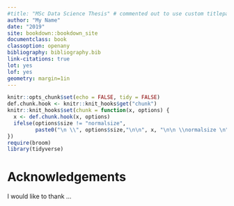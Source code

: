 ```yaml
---
#title: "MSc Data Science Thesis" # commented out to use custom titlepage
author: "My Name"
date: "2019"
site: bookdown::bookdown_site
documentclass: book
classoption: openany
bibliography: bibliography.bib
link-citations: true
lot: yes
lof: yes
geometry: margin=1in
---
```


```r
knitr::opts_chunk$set(echo = FALSE, tidy = FALSE)
def.chunk.hook <- knitr::knit_hooks$get("chunk")
knitr::knit_hooks$set(chunk = function(x, options) {
  x <- def.chunk.hook(x, options)
  ifelse(options$size != "normalsize", 
         paste0("\n \\", options$size,"\n\n", x, "\n\n \\normalsize \n"), x)
})
require(broom)
library(tidyverse)
```

# Acknowledgements{-}

I would like to thank ...

\mainmatter